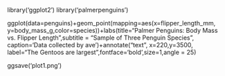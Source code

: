library('ggplot2')
library('palmerpenguins')

ggplot(data=penguins)+geom_point(mapping=aes(x=flipper_length_mm, y=body_mass_g,color=species))+labs(title="Palmer Penguins: Body Mass vs. Flipper Length",subtitle = "Sample of Three Penguin Species", caption='Data collected by ave')+annotate("text", x=220,y=3500, label="The Gentoos are largest",fontface='bold',size=1,angle = 25)


ggsave('plot1.png')
